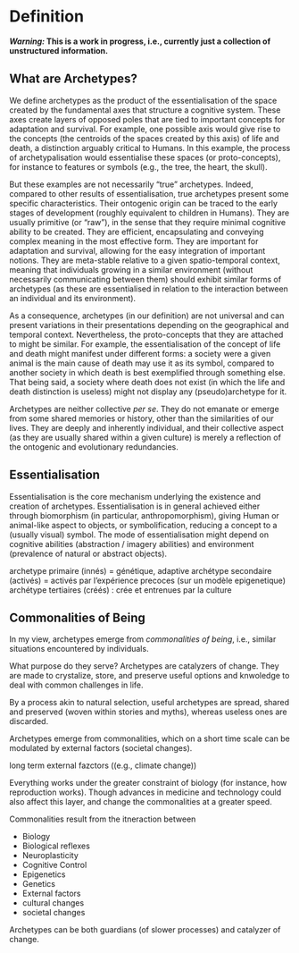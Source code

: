 # Definition

***Warning:* This is a work in progress, i.e., currently just a collection of unstructured information.**

## What are Archetypes?

We define archetypes as the product of the essentialisation of the space created by the fundamental axes that structure a cognitive system. These axes create layers of opposed poles that are tied to important concepts for adaptation and survival. For example, one possible axis would give rise to the concepts (the centroids of the spaces created by this axis) of life and death, a distinction arguably critical to Humans. In this example, the process of archetypalisation would essentialise these spaces (or proto-concepts), for instance to features or symbols (e.g., the tree, the heart, the skull). 

But these examples are not necessarily "true" archetypes. Indeed, compared to other results of essentialisation, true archetypes present some specific characteristics. Their ontogenic origin can be traced to the early stages of development (roughly equivalent to children in Humans). They are usually primitive (or "raw"), in the sense that they require minimal cognitive ability to be created. They are efficient, encapsulating and conveying complex meaning in the most effective form. They are important for adaptation and survival, allowing for the easy integration of important notions. They are meta-stable relative to a given spatio-temporal context, meaning that individuals growing in a similar environment (without necessarily communicating between them) should exhibit similar forms of archetypes (as these are essentialised in relation to the interaction between an individual and its environment).  

As a consequence, archetypes (in our definition) are not universal and can present variations in their presentations depending on the geographical and temporal context. Nevertheless, the proto-concepts that they are attached to might be similar. For example, the essentialisation of the concept of life and death might manifest under different forms: a society were a given animal is the main cause of death may use it as its symbol, compared to another society in which death is best exemplified through something else. That being said, a society where death does not exist (in which the life and death distinction is useless) might not display any (pseudo)archetype for it.

Archetypes are neither collective *per se*. They do not emanate or emerge from some shared memories or history, other than the similarities of our lives. They are deeply and inherently individual, and their collective aspect (as they are usually shared within a given culture) is merely a reflection of the ontogenic and evolutionary redundancies.

## Essentialisation

Essentialisation is the core mechanism underlying the existence and creation of archetypes. Essentialisation is in general achieved either through biomorphism (in particular, anthropomorphism), giving Human or animal-like aspect to objects, or symbolification, reducing a concept to a (usually visual) symbol. The mode of essentialisation might depend on cognitive abilities (abstraction / imagery abilities) and environment (prevalence of natural or abstract objects).


archetype primaire (innés) = génétique, adaptive
archétype secondaire (activés) = activés par l'expérience precoces (sur un modèle epigenetique)
archétype tertiaires (créés) : crée et entrenues par la culture


## Commonalities of Being

In my view, archetypes emerge from *commonalities of being*, i.e., similar situations encountered by individuals.

What purpose do they serve? Archetypes are catalyzers of change. They are made to crystalize, store, and preserve useful options and knwoledge to deal with common challenges in life. 

By a process akin to natural selection, useful archetypes are spread, shared and preserved (woven within stories and myths), whereas useless ones are discarded. 

<!-- FIGURE ON COMMONALITIES AND CHANGE ON DIFFERENT TIME SCALES-->

Archetypes emerge from commonalities, which on a short time scale can be modulated by external factors (societal changes). 

long term external fazctors ((e.g., climate change)) 


Everything works under the greater constraint of biology (for instance, how reproduction works). Though advances in medicine and technology could also affect this layer, and change the commonalities at a greater speed.

Commonalities result from the itneraction between

- Biology
- Biological reflexes
- Neuroplasticity
- Cognitive Control
- Epigenetics
- Genetics
- External factors
- cultural changes
- societal changes

Archetypes can be both guardians (of slower processes) and catalyzer of change. 


